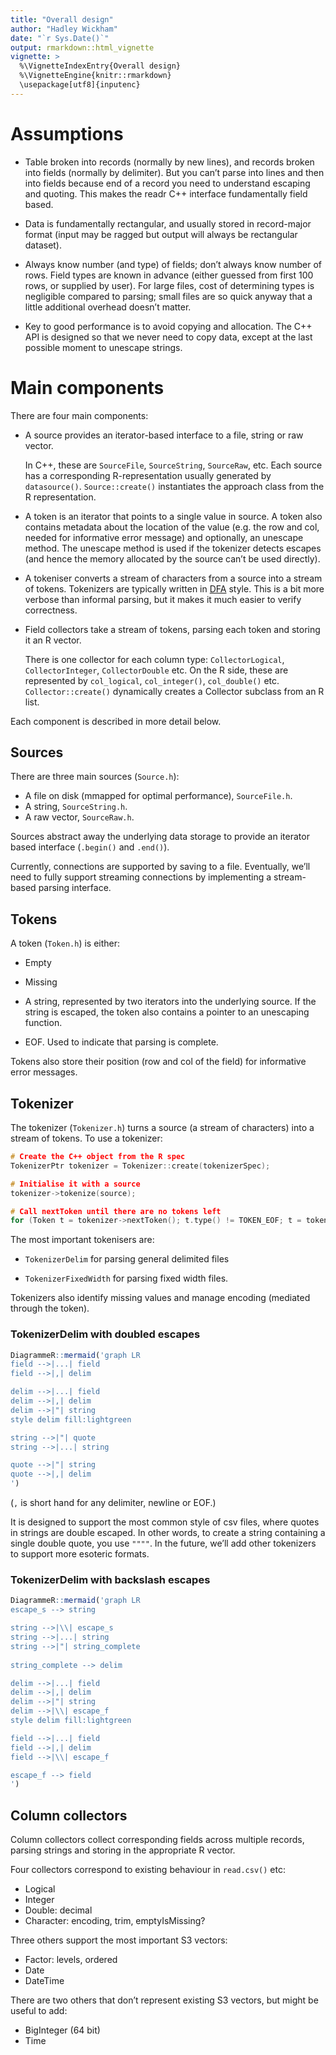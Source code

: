 ```yaml
---
title: "Overall design"
author: "Hadley Wickham"
date: "`r Sys.Date()`"
output: rmarkdown::html_vignette
vignette: >
  %\VignetteIndexEntry{Overall design}
  %\VignetteEngine{knitr::rmarkdown}
  \usepackage[utf8]{inputenc}
---
```


# Assumptions

* Table broken into records (normally by new lines), and records broken into 
  fields (normally by delimiter). But you can't parse into lines and then into
  fields because end of a record you need to understand escaping and quoting.
  This makes the readr C++ interface fundamentally field based.

* Data is fundamentally rectangular, and usually stored in record-major format 
  (input may be ragged but output will always be rectangular dataset).

* Always know number (and type) of fields; don't always know number of rows.
  Field types are known in advance (either guessed from first 100 rows, or 
  supplied by user). For large files, cost of determining types is negligible 
  compared to parsing; small files are so quick anyway that a little additional
  overhead doesn't matter.

* Key to good performance is to avoid copying and allocation. The C++ API is
  designed so that we never need to copy data, except at the last possible 
  moment to unescape strings.

# Main components

There are four main components:

*   A source provides an iterator-based interface to a file, string or raw vector.
  
    In C++, these are `SourceFile`, `SourceString`, `SourceRaw`, etc. Each
    source has a corresponding R-representation usually generated by
    `datasource()`. `Source::create()` instantiates the approach class from
    the R representation.

*   A token is an iterator that points to a single value in source. A token
    also contains metadata about the location of the value (e.g. the row and col,
    needed for informative error message) and optionally, an unescape method.
    The unescape method is used if the tokenizer detects escapes (and hence
    the memory allocated by the source can't be used directly).
    
*   A tokeniser converts a stream of characters from a source into a stream of
    tokens. Tokenizers are typically written in [DFA][DFA] style. This is a bit
    more verbose than informal parsing, but it makes it much easier to verify
    correctness.
    
*   Field collectors take a stream of tokens, parsing each token and storing
    it an R vector. 
    
    There is one collector for each column type: `CollectorLogical`, 
    `CollectorInteger`, `CollectorDouble` etc. On the R side, these are 
    represented by `col_logical`, `col_integer()`, `col_double()` etc.
    `Collector::create()` dynamically creates a Collector subclass from an
    R list.

Each component is described in more detail below.

## Sources

There are three main sources (`Source.h`):

* A file on disk (mmapped for optimal performance), `SourceFile.h`.
* A string, `SourceString.h`.
* A raw vector, `SourceRaw.h`.

Sources abstract away the underlying data storage to provide an iterator based interface (`.begin()` and `.end()`).

Currently, connections are supported by saving to a file. Eventually, we'll need to fully support streaming connections by implementing a stream-based parsing interface.

## Tokens

A token (`Token.h`) is either:

* Empty

* Missing

* A string, represented by two iterators into the underlying source. 
  If the string is escaped, the token also contains a pointer to an unescaping
  function.
  
* EOF. Used to indicate that parsing is complete.

Tokens also store their position (row and col of the field) for informative error messages.

## Tokenizer

The tokenizer (`Tokenizer.h`) turns a source (a stream of characters) into a stream of tokens. To use a tokenizer:

```cpp
# Create the C++ object from the R spec
TokenizerPtr tokenizer = Tokenizer::create(tokenizerSpec);

# Initialise it with a source
tokenizer->tokenize(source);

# Call nextToken until there are no tokens left 
for (Token t = tokenizer->nextToken(); t.type() != TOKEN_EOF; t = tokenizer->nextToken());
```

The most important tokenisers are:

* `TokenizerDelim` for parsing general delimited files
  
* `TokenizerFixedWidth` for parsing fixed width files.

Tokenizers also identify missing values and manage encoding (mediated through the token).

### TokenizerDelim with doubled escapes

```r
DiagrammeR::mermaid('graph LR
field -->|...| field
field -->|,| delim

delim -->|...| field
delim -->|,| delim
delim -->|"| string
style delim fill:lightgreen

string -->|"| quote
string -->|...| string

quote -->|"| string
quote -->|,| delim
')
```

(`,` is short hand for any delimiter, newline or EOF.)

It is designed to support the most common style of csv files, where quotes in strings are double escaped. In other words, to create a string containing a single double quote, you use `""""`. In the future, we'll add other tokenizers to support more esoteric formats.

### TokenizerDelim with backslash escapes

```r
DiagrammeR::mermaid('graph LR
escape_s --> string

string -->|\\| escape_s
string -->|...| string
string -->|"| string_complete
  
string_complete --> delim

delim -->|...| field
delim -->|,| delim
delim -->|"| string
delim -->|\\| escape_f
style delim fill:lightgreen

field -->|...| field
field -->|,| delim
field -->|\\| escape_f

escape_f --> field
')
```

## Column collectors

Column collectors collect corresponding fields across multiple records, parsing strings and storing in the appropriate R vector.

Four collectors correspond to existing behaviour in `read.csv()` etc:

* Logical
* Integer
* Double: decimal
* Character: encoding, trim, emptyIsMissing?

Three others support the most important S3 vectors:

* Factor: levels, ordered
* Date
* DateTime

There are two others that don't represent existing S3 vectors, but might be useful to add:

* BigInteger (64 bit)
* Time

[DFA]: http://en.wikipedia.org/wiki/Deterministic_finite_automaton
